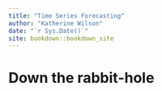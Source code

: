 ```yaml
--- 
title: "Time Series Forecasting"
author: "Katherine Wilson"
date: "`r Sys.Date()`"
site: bookdown::bookdown_site
---
```


# Down the rabbit-hole

